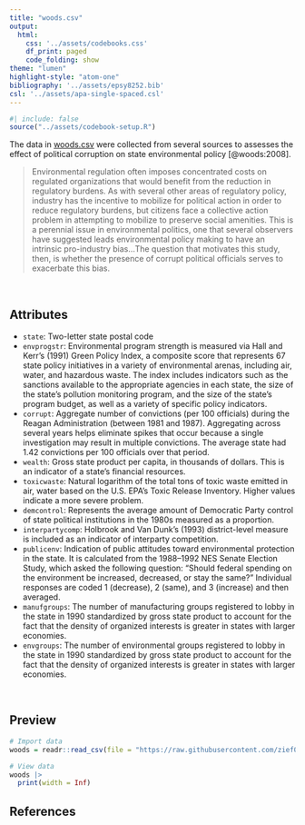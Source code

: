 ```yaml
---
title: "woods.csv"
output: 
  html:
    css: '../assets/codebooks.css'
    df_print: paged
    code_folding: show
theme: "lumen"
highlight-style: "atom-one"
bibliography: '../assets/epsy8252.bib'
csl: '../assets/apa-single-spaced.csl'
---
```



```r
#| include: false
source("../assets/codebook-setup.R")
```

The data in [woods.csv](https://raw.githubusercontent.com/zief0002/benevolent-anteater/main/data/woods.csv) were collected from several sources to assesses the effect of political corruption on state environmental policy [@woods:2008].

> Environmental regulation often imposes concentrated costs on regulated organizations that would benefit from the reduction in regulatory burdens. As with several other areas of regulatory policy, industry has the incentive to mobilize for political action in order to reduce regulatory burdens, but citizens face a collective action problem in attempting to mobilize to preserve social amenities. This is a perennial issue in environmental politics, one that several observers have suggested leads environmental policy making to have an intrinsic pro-industry bias...The question that motivates this study, then, is whether the presence of corrupt political officials serves to exacerbate this bias.



<br />


## Attributes

- `state`: Two-letter state postal code
- `envprogstr`: Environmental program strength is measured via Hall and Kerr’s (1991) Green Policy Index, a composite score that represents 67 state policy initiatives in a variety of environmental arenas, including air, water, and hazardous waste. The index includes indicators such as the sanctions available to the appropriate agencies in each state, the size of the state’s pollution monitoring program, and the size of the state’s program budget, as well as a variety of specific policy indicators.
- `corrupt`: Aggregate number of convictions (per 100 officials) during the Reagan Administration (between 1981 and 1987). Aggregating across several years helps eliminate spikes that occur because a single investigation may result in multiple convictions. The average state had 1.42 convictions per 100 officials over that period.
- `wealth`: Gross state product per capita, in thousands of dollars. This is an indicator of a state's financial resources.
- `toxicwaste`: Natural logarithm of the total tons of toxic waste emitted in air, water based on the U.S. EPA’s Toxic Release Inventory. Higher values indicate a more severe problem.
- `demcontrol`: Represents the average amount of Democratic Party control of state political institutions in the 1980s measured as a proportion. 
- `interpartycomp`: Holbrook and Van Dunk’s (1993) district-level measure is included as an indicator of interparty competition. 
- `publicenv`: Indication of public attitudes toward environmental protection in the state. It is calculated from the 1988--1992 NES Senate Election Study, which asked the following question: "Should federal spending on the environment be increased, decreased, or stay the same?" Individual responses are coded 1 (decrease), 2 (same), and 3 (increase) and then averaged.
- `manufgroups`: The number of manufacturing groups registered to lobby in the state in 1990 standardized by gross state product to account for the fact that the density of organized interests is greater in states with larger economies.
- `envgroups`: The number of environmental groups registered to lobby in the state in 1990 standardized by gross state product to account for the fact that the density of organized interests is greater in states with larger economies. 


<br />


## Preview

```r
# Import data
woods = readr::read_csv(file = "https://raw.githubusercontent.com/zief0002/benevolent-anteater/main/data/woods.csv")

# View data
woods |>
  print(width = Inf)
```


## References



